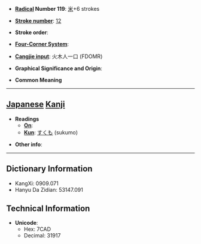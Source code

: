 * '''[[Wiktionary:Chinese radical index| Radical]] Number 119''': [[Wiktionary:Chinese radical index 米|米]]+6 strokes

* '''[[Wiktionary:Chinese total strokes index|Stroke number]]''': [[Wiktionary:Chinese total strokes index 12|12]]

* '''Stroke order''': 

* '''[[Wiktionary:Chinese four corner index|Four-Corner System]]''': 

* '''[[Wiktionary:Chinese Cangjie index|Cangjie input]]''': 火木人一口 (FDOMR)

* '''Graphical Significance and Origin''': 

* '''Common Meaning'''

----

== [[Japanese]] [[Kanji]] ==

* '''Readings'''
** '''[[On]]''': 
** '''[[Kun]]''': [[すくも]] (sukumo)

* '''Other info''':  

----

== Dictionary Information ==

* KangXi: 0909.071
* Hanyu Da Zidian: 53147.091

== Technical Information ==

* '''Unicode''':
** Hex: 7CAD
** Decimal: 31917